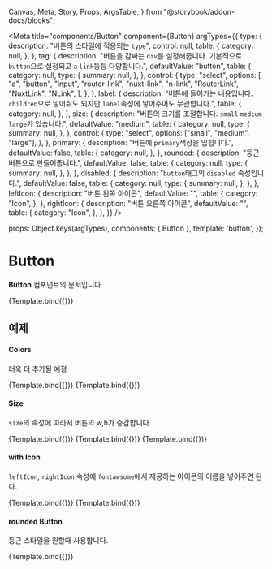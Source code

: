   Canvas,
  Meta,
  Story,
  Props,
  ArgsTable,
} from "@storybook/addon-docs/blocks";

<Meta
  title="components/Button"
  component={Button}
  argTypes={{
    type: {
      description: "버튼의 스타일에 적용되는 `type`",
      control: null,
      table: {
        category: null,
      },
    },
    tag: {
      description:
        "버튼을 감싸는 `div`를 설정해줍니다. 기본적으로 `button`으로 설정되고 `a` `link`등등 다양합니다.",
      defaultValue: "button",
      table: {
        category: null,
        type: {
          summary: null,
        },
      },
      control: {
        type: "select",
        options: [
          "a",
          "button",
          "input",
          "router-link",
          "nuxt-link",
          "n-link",
          "RouterLink",
          "NuxtLink",
          "NLink",
        ],
      },
    },
    label: {
      description:
        "버튼에 들어가는 내용입니다. `children`으로 넣어줘도 되지만 `label`속성에 넣어주어도 무관합니다.",
      table: {
        category: null,
      },
    },
    size: {
      description:
        "버튼의 크기를 조절합니다. `small` `medium` `large`가 있습니다.",
      defaultValue: "medium",
      table: {
        category: null,
        type: {
          summary: null,
        },
      },
      control: {
        type: "select",
        options: ["small", "medium", "large"],
      },
    },
    primary: {
      description: "버튼에 `primary`색상을 입힙니다.",
      defaultValue: false,
      table: {
        category: null,
      },
    },
    rounded: {
      description: "둥근 버튼으로 만들어줍니다.",
      defaultValue: false,
      table: {
        category: null,
        type: {
          summary: null,
        },
      },
    },
    disabled: {
      description: "`button`태그의 `disabled` 속성입니다.",
      defaultValue: false,
      table: {
        category: null,
        type: {
          summary: null,
        },
      },
    },
    leftIcon: {
      description: "버튼 왼쪽 아이콘",
      defaultValue: "",
      table: {
        category: "Icon",
      },
    },
    rightIcon: {
      description: "버튼 오른쪽 아이콘",
      defaultValue: "",
      table: {
        category: "Icon",
      },
    },
  }}
/>

  props: Object.keys(argTypes),
  components: { Button },
  template: '<c-button v-bind="$props">button</c-button>',
});

# Button

**Button** 컴포넌트의 문서입니다.

<Canvas>
  <Story name="default" height="100px">
    {Template.bind({})}
  </Story>
</Canvas>

<ArgsTable story="default" />

## 예제

#### Colors

더욱 더 추가될 예정

<Canvas>
  <Story
    name="primary"
    args={{
      label: "primary",
      primary: true,
    }}
    height="100px"
  >
    {Template.bind({})}
  </Story>
  <Story
    name="disabled"
    args={{
      label: "disabled",
      disabled: true,
    }}
    height="100px"
  >
    {Template.bind({})}
  </Story>
</Canvas>

#### Size

`size`의 속성에 따라서 버튼의 w,h가 증감합니다.

<Canvas>
  <Story
    name="small"
    args={{
      label: "small",
      size: "small",
    }}
    height="100px"
  >
    {Template.bind({})}
  </Story>
  <Story
    name="medium"
    args={{
      label: "medium",
      size: "medium",
    }}
    height="100px"
  >
    {Template.bind({})}
  </Story>
  <Story
    name="large"
    args={{
      label: "large",
      size: "large",
    }}
    height="100px"
  >
    {Template.bind({})}
  </Story>
</Canvas>

#### with Icon

`leftIcon`, `rightIcon` 속성에 `fontawsome`에서 제공하는 아이콘의 이름을 넣어주면 된다.

<Canvas>
  <Story
    name="leftIcon"
    args={{
      label: "leftIcon",
      leftIcon: "angle-left",
    }}
    height="100px"
  >
    {Template.bind({})}
  </Story>
  <Story
    name="rightIcon"
    args={{
      label: "rightIcon",
      rightIcon: "angle-right",
    }}
    height="100px"
  >
    {Template.bind({})}
  </Story>
</Canvas>

#### rounded Button

둥근 스타일을 원할때 사용합니다.

<Canvas>
  <Story
    name="rounded"
    args={{
      label: "round",
      rounded: true,
    }}
    height="100px"
  >
    {Template.bind({})}
  </Story>
</Canvas>
